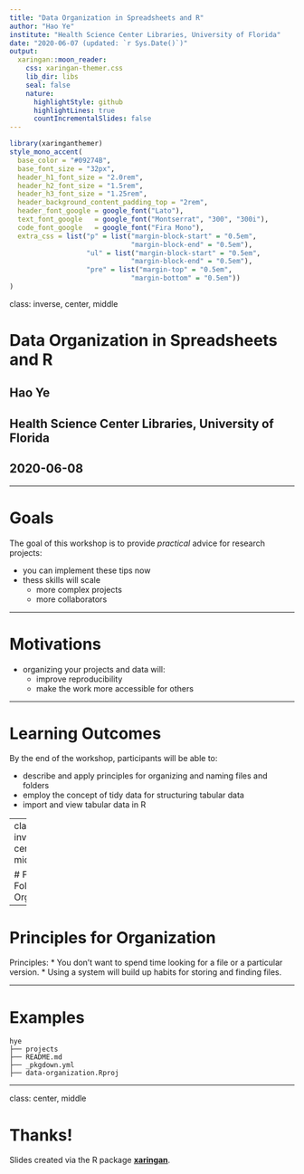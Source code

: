 ```yaml
---
title: "Data Organization in Spreadsheets and R"
author: "Hao Ye"
institute: "Health Science Center Libraries, University of Florida"
date: "2020-06-07 (updated: `r Sys.Date()`)"
output:
  xaringan::moon_reader:
    css: xaringan-themer.css
    lib_dir: libs
    seal: false
    nature:
      highlightStyle: github
      highlightLines: true
      countIncrementalSlides: false
---
```


```r
library(xaringanthemer)
style_mono_accent(
  base_color = "#09274B",
  base_font_size = "32px", 
  header_h1_font_size = "2.0rem",
  header_h2_font_size = "1.5rem",
  header_h3_font_size = "1.25rem", 
  header_background_content_padding_top = "2rem", 
  header_font_google = google_font("Lato"),
  text_font_google   = google_font("Montserrat", "300", "300i"),
  code_font_google   = google_font("Fira Mono"), 
  extra_css = list("p" = list("margin-block-start" = "0.5em", 
                              "margin-block-end" = "0.5em"), 
                   "ul" = list("margin-block-start" = "0.5em", 
                              "margin-block-end" = "0.5em"), 
                   "pre" = list("margin-top" = "0.5em", 
                              "margin-bottom" = "0.5em"))
)
```

class: inverse, center, middle

# Data Organization in Spreadsheets and R
## Hao Ye
## Health Science Center Libraries, University of Florida
## 2020-06-08

---

# Goals

The goal of this workshop is to provide *practical* advice for research projects:

* you can implement these tips now
* thess skills will scale
  - more complex projects
  - more collaborators

---

# Motivations

* organizing your projects and data will:
  - improve reproducibility
  - make the work more accessible for others

---

# Learning Outcomes

By the end of the workshop, participants will be able to:

* describe and apply principles for organizing and naming files and folders
* employ the concept of tidy data for structuring tabular data
* import and view tabular data in R

---
class: inverse, center, middle

# File and Folder Organization

---

# Principles for Organization

Principles:
* You don't want to spend time looking for a file or a particular version.
* Using a system will build up habits for storing and finding files.

---

# Examples

```
hye
├── projects
├── README.md
├── _pkgdown.yml
├── data-organization.Rproj

```

---

class: center, middle

# Thanks!

Slides created via the R package [**xaringan**](https://github.com/yihui/xaringan).
